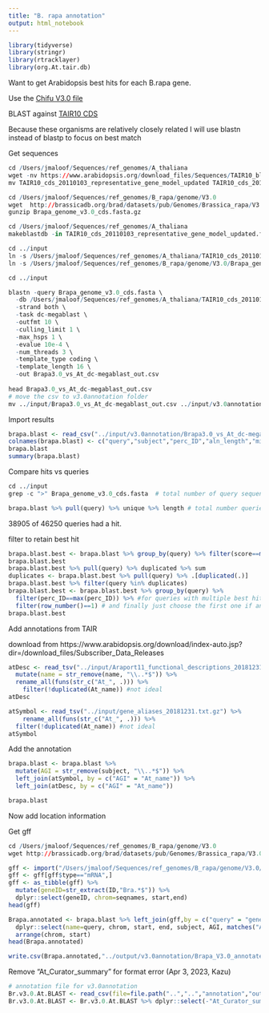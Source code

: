 ```yaml
---
title: "B. rapa annotation"
output: html_notebook
---
```


```r
library(tidyverse)
library(stringr)
library(rtracklayer)
library(org.At.tair.db)
```

Want to get Arabidopsis best hits for each B.rapa gene.

Use the [Chifu V3.0 file](http://brassicadb.org/brad/datasets/pub/Genomes/Brassica_rapa/V3.0/)

BLAST against [TAIR10 CDS](ftp://ftp.arabidopsis.org/home/tair/Sequences/blast_datasets/TAIR10_blastsets/TAIR10_cds_20110103_representative_gene_model_updated)

Because these organisms are relatively closely related I will use blastn instead of blastp to focus on best match

Get sequences
```r
cd /Users/jmaloof/Sequences/ref_genomes/A_thaliana
wget -nv https://www.arabidopsis.org/download_files/Sequences/TAIR10_blastsets/TAIR10_cds_20110103_representative_gene_model_updated
mv TAIR10_cds_20110103_representative_gene_model_updated TAIR10_cds_20110103_representative_gene_model_updated.fa

cd /Users/jmaloof/Sequences/ref_genomes/B_rapa/genome/V3.0
wget  http://brassicadb.org/brad/datasets/pub/Genomes/Brassica_rapa/V3.0/Brapa_genome_v3.0_cds.fasta.gz
gunzip Brapa_genome_v3.0_cds.fasta.gz
```

```r
cd /Users/jmaloof/Sequences/ref_genomes/A_thaliana
makeblastdb -in TAIR10_cds_20110103_representative_gene_model_updated.fa -dbtype nucl
```

```r
cd ../input
ln -s /Users/jmaloof/Sequences/ref_genomes/A_thaliana/TAIR10_cds_20110103_representative_gene_model_updated.fa ./
ln -s /Users/jmaloof/Sequences/ref_genomes/B_rapa/genome/V3.0/Brapa_genome_v3.0_cds.fasta ./
```

```r
cd ../input

blastn -query Brapa_genome_v3.0_cds.fasta \
  -db /Users/jmaloof/Sequences/ref_genomes/A_thaliana/TAIR10_cds_20110103_representative_gene_model_updated.fa \
  -strand both \
  -task dc-megablast \
  -outfmt 10 \
  -culling_limit 1 \
  -max_hsps 1 \
  -evalue 10e-4 \
  -num_threads 3 \
  -template_type coding \
  -template_length 16 \
  -out Brapa3.0_vs_At_dc-megablast_out.csv
  
head Brapa3.0_vs_At_dc-megablast_out.csv
# move the csv to v3.0annotation folder
mv ../input/Brapa3.0_vs_At_dc-megablast_out.csv ../input/v3.0annotation/Brapa3.0_vs_At_dc-megablast_out.csv
```


Import results
```r
brapa.blast <- read_csv("../input/v3.0annotation/Brapa3.0_vs_At_dc-megablast_out.csv", col_names = FALSE)
colnames(brapa.blast) <- c("query","subject","perc_ID","aln_length","mismatch","gap_open","qstart","qend","sstart","send","eval","score")
brapa.blast
summary(brapa.blast)
```

Compare hits vs queries
```r
cd ../input
grep -c ">" Brapa_genome_v3.0_cds.fasta  # total number of query sequences
```

```r
brapa.blast %>% pull(query) %>% unique %>% length # total number queries with a hit
```

38905 of 46250 queries had a hit.

filter to retain best hit
```r
brapa.blast.best <- brapa.blast %>% group_by(query) %>% filter(score==max(score))
brapa.blast.best
brapa.blast.best %>% pull(query) %>% duplicated %>% sum
duplicates <- brapa.blast.best %>% pull(query) %>% .[duplicated(.)]
brapa.blast.best %>% filter(query %in% duplicates)
brapa.blast.best <- brapa.blast.best %>% group_by(query) %>%
  filter(perc_ID==max(perc_ID)) %>% #for queries with multiple best hits based on score, keep the one with higher perc_ID (which will also have shorter alignment length if it has the same score)
  filter(row_number()==1) # and finally just choose the first one if anything is left.
brapa.blast.best
```


Add annotations from TAIR

download from https://www.arabidopsis.org/download/index-auto.jsp?dir=/download_files/Subscriber_Data_Releases

```r
atDesc <- read_tsv("../input/Araport11_functional_descriptions_20181231.txt.gz") %>%
  mutate(name = str_remove(name, "\\..*$")) %>%
  rename_all(funs(str_c("At_", .))) %>%
    filter(!duplicated(At_name)) #not ideal
atDesc
```

```r
atSymbol <- read_tsv("../input/gene_aliases_20181231.txt.gz") %>%
    rename_all(funs(str_c("At_", .))) %>%
  filter(!duplicated(At_name)) #not ideal
atSymbol
```


Add the annotation
```r
brapa.blast <- brapa.blast %>%
  mutate(AGI = str_remove(subject, "\\..*$")) %>%
  left_join(atSymbol, by = c("AGI" = "At_name")) %>%
  left_join(atDesc, by = c("AGI" = "At_name"))

brapa.blast
```

Now add location information

Get gff

```r
cd /Users/jmaloof/Sequences/ref_genomes/B_rapa/genome/V3.0
wget http://brassicadb.org/brad/datasets/pub/Genomes/Brassica_rapa/V3.0/Brapa_genome_v3.0_genes.gff3.gz
```

```r
gff <- import("/Users/jmaloof/Sequences/ref_genomes/B_rapa/genome/V3.0/Brapa_genome_v3.0_genes.gff3.gz")
gff <- gff[gff$type=="mRNA",]
gff <- as_tibble(gff) %>%
  mutate(geneID=str_extract(ID,"Bra.*$")) %>%
  dplyr::select(geneID, chrom=seqnames, start,end)
head(gff)
```


```r
Brapa.annotated <- brapa.blast %>% left_join(gff,by = c("query" = "geneID")) %>%
  dplyr::select(name=query, chrom, start, end, subject, AGI, matches("At_"), perc_ID, aln_length, mismatch, gap_open, qstart, qend, sstart, send, eval, score) %>%
  arrange(chrom, start)
head(Brapa.annotated)
```

```r
write.csv(Brapa.annotated,"../output/v3.0annotation/Brapa_V3.0_annotated.csv")

```

Remove "At_Curator_summary" for format error (Apr 3, 2023, Kazu)
```r
# annotation file for v3.0annotation
Br.v3.0.At.BLAST <- read_csv(file=file.path("..","..","annotation","output","Brapa_V3.0_annotated.csv")) 
Br.v3.0.At.BLAST <- Br.v3.0.At.BLAST %>% dplyr::select(-"At_Curator_summary") %>% write_csv(file=file.path("..","..","annotation","output","Brapa_V3.0_annotated.noAt_Currator_summary.csv"))


```



